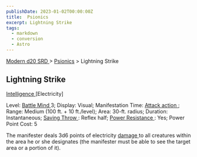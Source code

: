 ```yaml
---
publishDate: 2023-01-02T00:00:00Z
title:  Psionics
excerpt: Lightning Strike
tags:
  - markdown
  - conversion
  - Astro
---
```


[ Modern d20 SRD ](/#modernD20) > [ Psionics](modern-d20-srd-psionics-index) > Lightning Strike

##  Lightning Strike

[ Intelligence ](modern-d20-srd-basics-ability-scores) [Electricity]

Level: [ Battle Mind ](modern-d20-srd-classes-advanced-battle-mind) 3;
Display: Visual; Manifestation Time: [ Attack action ](modern-d20-srd-combat-attack-actions) ; Range: Medium (100 ft. + 10 ft./level); Area: 30-ft. radius;
Duration: Instantaneous; [ Saving Throw ](modern-d20-srd-basics-saving-throws)
: Reflex half; [ Power Resistance ](modern-d20-srd-special-abilities-power-resistance) : Yes; Power Point Cost: 5

The manifester deals 3d6 points of electricity [ damage ](modern-d20-srd-combat-damage) to all creatures within the area he or she designates (the
manifester must be able to see the target area or a portion of it).

